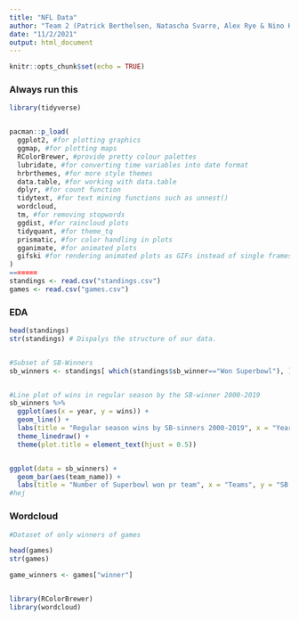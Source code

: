 ```yaml
---
title: "NFL Data"
author: "Team 2 (Patrick Berthelsen, Natascha Svarre, Alex Rye & Nino Krupic)"
date: "11/2/2021"
output: html_document
---
```

```r
knitr::opts_chunk$set(echo = TRUE)
```

### Always run this
```r
library(tidyverse)


pacman::p_load(
  ggplot2, #for plotting graphics
  ggmap, #for plotting maps
  RColorBrewer, #provide pretty colour palettes
  lubridate, #for converting time variables into date format
  hrbrthemes, #for more style themes
  data.table, #for working with data.table
  dplyr, #for count function
  tidytext, #for text mining functions such as unnest()
  wordcloud,
  tm, #for removing stopwords
  ggdist, #for raincloud plots
  tidyquant, #for theme_tq
  prismatic, #for color handling in plots
  gganimate, #for animated plots
  gifski #for rendering animated plots as GIFs instead of single frames
)
=======
standings <- read.csv("standings.csv")
games <- read.csv("games.csv")


```

### EDA 
```r

head(standings)
str(standings) # Dispalys the structure of our data.


#Subset of SB-Winners
sb_winners <- standings[ which(standings$sb_winner=="Won Superbowl"), ]


#Line plot of wins in regular season by the SB-winner 2000-2019
sb_winners %>% 
  ggplot(aes(x = year, y = wins)) + 
  geom_line() +
  labs(title = "Regular season wins by SB-sinners 2000-2019", x = "Year", y = "Games won") +
  theme_linedraw() + 
  theme(plot.title = element_text(hjust = 0.5))


ggplot(data = sb_winners) + 
  geom_bar(aes(team_name)) + 
  labs(title = "Number of Superbowl won pr team", x = "Teams", y = "SB won")
#hej

```




### Wordcloud
```r
#Dataset of only winners of games

head(games)
str(games)

game_winners <- games["winner"]


library(RColorBrewer)         
library(wordcloud)  


```



